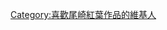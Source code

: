 {{Userbox
  |border-c = #000000
  |border-s = 1
  |id-c     = #cc0000
  |id-s     = 
  |id-fc    = #ffffff
  |info-c   = #ffffff
  |info-s   = 10
  |info-fc  = #000000
  |id       = [[File:Koyo Ozaki.jpg|45px]]
  |info     = 這個用戶喜歡'''[[尾崎紅葉]]'''的作品。
}}

[[Category:喜歡尾崎紅葉作品的維基人]]